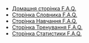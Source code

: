 - [Домашня сторінка F.A.Q.](home/uk)
- [Сторінка Словника F.A.Q.](dictionary/uk)
- [Сторінка Навчання F.A.Q.](learning/uk)
- [Сторінка Тренування F.A.Q.](training/uk)
- [Сторінка Статистики F.A.Q.](statistics/uk)
